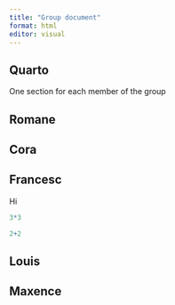 ```yaml
---
title: "Group document"
format: html
editor: visual
---
```


## Quarto

One section for each member of the group

## Romane

## Cora

## Francesc

Hi

```r
3*3
```

```r
2+2
```

## Louis

## Maxence

## 
